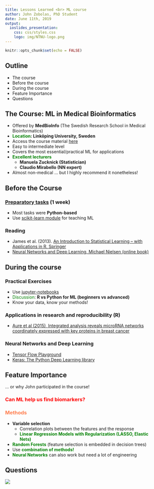 ```yaml
---
title: Lessons Learned <br> ML course
author: John Zobolas, PhD Student
date: June 11th, 2019
output: 
  ioslides_presentation: 
    css: css/styles.css
    logo: img/NTNU-logo.png
---
```


```r
knitr::opts_chunk$set(echo = FALSE)
```

## Outline

- The course
- Before the course
- During the course
- Feature Importance
- Questions

## The Course: ML in Medical Bioinformatics

- Offered by **MedBioInfo** (The Swedish Research School in Medical Bioinformatics)
- <font color="green">**Location</font>: Linköping University, Sweden**
- Access the course material [here](https://canvas.instructure.com/courses/1308611)
- Easy to intermediate level
- Covers the most essential/practical ML for applications
- <font color="green">**Excellent lecturers**</font>
  - **Manuela Zucknick (Statistician)**
  - **Claudio Mirabello (NN expert)**
- Almost non-medical ... but I highly recommend it nonetheless!

## Before the Course {.build}

### [Preparatory tasks](https://github.com/bjornwallner/ML_medbioinfo) **(1 week)**
- Most tasks were **Python-based**
- Use [scikit-learn module](https://scikit-learn.org/stable/tutorial/index.html) 
for teaching ML

### **Reading**
- James et al. (2013). [An Introduction to Statistical Learning – with Applications in R. Springer](http://www-bcf.usc.edu/~gareth/ISL/)
- [Neural Networks and Deep Learning, Michael Nielsen (online book)](http://neuralnetworksanddeeplearning.com/)

## During the course {.build}

### Practical Exercises
- Use [jupyter-notebooks](https://jupyter.org/)
- <font color="green">Discussion</font>: **R vs Python for ML (beginners vs advanced)**
- Know your data, know your methods!

### Applications in research and reproducibility (**R**)
- [Aure et al (2015), Integrated analysis reveals microRNA networks coordinately expressed with 
  key proteins in breast cancer](https://doi.org/10.1186/s13073-015-0135-5)
  
### Neural Networks and Deep Learning
- [Tensor Flow Playground](http://playground.tensorflow.org)
- [Keras: The Python Deep Learning library](https://keras.io/)

## Feature Importance {.build}
... or why John participated in the course!

### <font color="red"> **Can ML help us find biomarkers?** </font>

### <font color="coral"> **Methods** </font>

- **Variable selection**
  - Correlation plots between the features and the response
  - <font color="green">**Linear Regression Models with Regularization (LASSO, Elastic Nets)**</font>
- <font color="green">**Random Forests**</font> (feature selection is embedded in decision trees)
- Use  <font color="green">**combination of methods!**</font>
-  <font color="green">**Neural Networks**</font> can also work but need a lot of engineering

## Questions

![](img/questions.jpeg)
